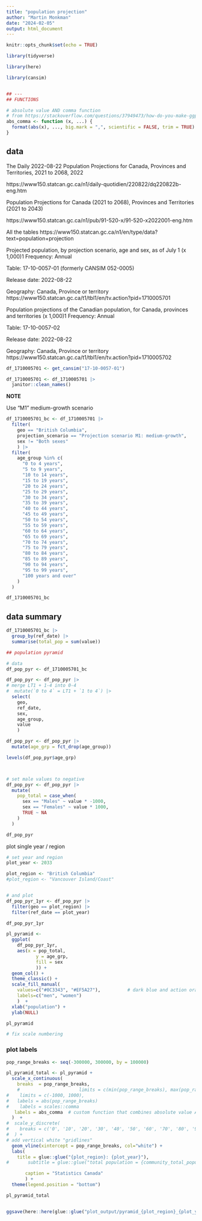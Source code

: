 ```yaml
---
title: "population projection"
author: "Martin Monkman"
date: "2024-02-05"
output: html_document
---
```


```r
knitr::opts_chunk$set(echo = TRUE)

library(tidyverse)

library(here)

library(cansim)


## ---
## FUNCTIONS

# absolute value AND comma function
# from https://stackoverflow.com/questions/37949473/how-do-you-make-ggplot-labels-use-both-labels-abs-and-labels-comma
abs_comma <- function (x, ...) {
  format(abs(x), ..., big.mark = ",", scientific = FALSE, trim = TRUE)
}


```


## data

The Daily 2022-08-22
Population Projections for Canada, Provinces and Territories, 2021 to 2068, 2022

https://www150.statcan.gc.ca/n1/daily-quotidien/220822/dq220822b-eng.htm




Population Projections for Canada (2021 to 2068), Provinces and Territories (2021 to 2043)

https://www150.statcan.gc.ca/n1/pub/91-520-x/91-520-x2022001-eng.htm


All the tables
https://www150.statcan.gc.ca/n1/en/type/data?text=population+projection


Projected population, by projection scenario, age and sex, as of July 1 (x 1,000)1
Frequency: Annual

Table: 17-10-0057-01 (formerly CANSIM 052-0005)

Release date: 2022-08-22

Geography: Canada, Province or territory
https://www150.statcan.gc.ca/t1/tbl1/en/tv.action?pid=1710005701


Population projections of the Canadian population, for Canada, provinces and territories (x 1,000)1
Frequency: Annual

Table: 17-10-0057-02

Release date: 2022-08-22

Geography: Canada, Province or territory
https://www150.statcan.gc.ca/t1/tbl1/en/tv.action?pid=1710005702




```r

df_1710005701 <- get_cansim("17-10-0057-01")

df_1710005701 <- df_1710005701 |> 
  janitor::clean_names()

```

**NOTE**

Use "M1" medium-growth scenario


```r

df_1710005701_bc <- df_1710005701 |> 
  filter(
    geo == "British Columbia",
    projection_scenario == "Projection scenario M1: medium-growth",
    sex != "Both sexes"
    ) |> 
  filter(
    age_group %in% c(
      "0 to 4 years",
      "5 to 9 years",
      "10 to 14 years",
      "15 to 19 years",
      "20 to 24 years",
      "25 to 29 years",
      "30 to 34 years",
      "35 to 39 years",
      "40 to 44 years",
      "45 to 49 years",
      "50 to 54 years",
      "55 to 59 years",
      "60 to 64 years",
      "65 to 69 years",
      "70 to 74 years",
      "75 to 79 years",
      "80 to 84 years",
      "85 to 89 years",
      "90 to 94 years",
      "95 to 99 years",
      "100 years and over"
    )
  )

df_1710005701_bc

```


## data summary

```r

df_1710005701_bc |> 
  group_by(ref_date) |> 
  summarise(total_pop = sum(value))

```




```r

## population pyramid

# data
df_pop_pyr <- df_1710005701_bc

df_pop_pyr <- df_pop_pyr |> 
# merge LT1 + 1-4 into 0-4
#  mutate(`0 to 4` = LT1 + `1 to 4`) |> 
  select(
    geo,
    ref_date,
    sex,
    age_group,
    value
    )  

df_pop_pyr <- df_pop_pyr |> 
  mutate(age_grp = fct_drop(age_group))

levels(df_pop_pyr$age_grp)



# set male values to negative
df_pop_pyr <- df_pop_pyr |> 
  mutate(
    pop_total = case_when(
      sex == "Males" ~ value * -1000,
      sex == "Females" ~ value * 1000,
      TRUE ~ NA
    )
  )

df_pop_pyr

```


plot single year / region

```r
# set year and region
plot_year <- 2033

plot_region <- "British Columbia"
#plot_region <- "Vancouver Island/Coast"


# and plot
df_pop_pyr_1yr <- df_pop_pyr |> 
  filter(geo == plot_region) |> 
  filter(ref_date == plot_year)

df_pop_pyr_1yr

```


```r
pl_pyramid <-  
  ggplot(
    df_pop_pyr_1yr,
    aes(x = pop_total,
           y = age_grp,
           fill = sex
           )) + 
  geom_col() +
  theme_classic() +
  scale_fill_manual(
    values=c("#0C3343", "#EF5A27"),          # dark blue and action orange
    labels=c("men", "women")
    )  +
  xlab("population") +
  ylab(NULL)

pl_pyramid

# fix scale numbering
```


### plot labels



```r
pop_range_breaks <- seq(-300000, 300000, by = 100000)

pl_pyramid_total <- pl_pyramid +
  scale_x_continuous(
    breaks  = pop_range_breaks,
    #                      limits = c(min(pop_range_breaks), max(pop_range_breaks)),
#    limits = c(-1000, 1000),
#   labels = abs(pop_range_breaks)
#    labels = scales::comma
   labels = abs_comma  # custom function that combines absolute value AND commas
  )  +
#  scale_y_discrete(
#    breaks = c('0', '10', '20', '30', '40', '50', '60', '70', '80', '90+')
#  ) +
# add vertical white "gridlines"
  geom_vline(xintercept = pop_range_breaks, col="white") +
  labs(
    title = glue::glue("{plot_region}: {plot_year}"),
#       subtitle = glue::glue("total population = {community_total_population}"),

       caption = "Statistics Canada"
       ) +
  theme(legend.position = "bottom")

pl_pyramid_total


ggsave(here::here(glue::glue("plot_output/pyramid_{plot_region}_{plot_year}_population.jpg")))

```


